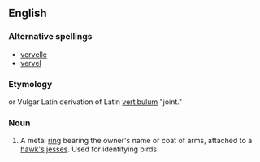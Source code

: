 {{rfv}}
==English==

===Alternative spellings===
* [[vervelle]]
* [[vervel]]

===Etymology===
{{F.}} or Vulgar Latin derivation of Latin [[vertibulum]] "joint."

===Noun===
{{en-noun}}

# {{context|falconry}} A metal [[ring]] bearing the owner's name or coat of arms, attached to a [[hawk|hawk's]] [[jess|jesses]]. Used for identifying birds.